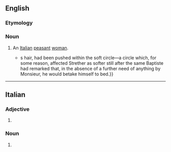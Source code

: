 ==English==

===Etymology===
{{bor|en|it|contadina}}

===Noun===
{{en-noun|s|contadine}}

# An [[Italian]] [[peasant]] [[woman]].
#* {{RQ:James Ambassadors|passage=The mellowest lamplight and the easiest chair had been placed at his disposal by Baptiste—subtlest of servants; the novel half uncut, the novel lemon-coloured and tender, with the ivory knife athwart it like a dagger in a '''contadina'''{{'}}s hair, had been pushed within the soft circle—a circle which, for some reason, affected Strether as softer still after the same Baptiste had remarked that, in the absence of a further need of anything by Monsieur, he would betake himself to bed.}}

----

==Italian==

===Adjective===
{{head|it|adjective form}}

# {{feminine singular of|it|contadino}}

===Noun===
{{it-noun|f}}

# {{female equivalent of|it|contadino}}